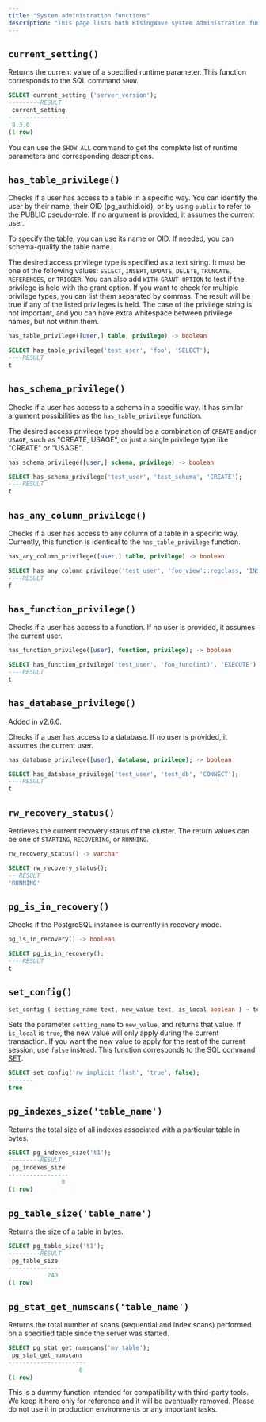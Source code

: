 ```yaml
---
title: "System administration functions"
description: "This page lists both RisingWave system administration functions and PostgreSQL system administration functions that are supported in RisingWave."
---
```


## `current_setting()`

Returns the current value of a specified runtime parameter. This function corresponds to the SQL command `SHOW`.

```sql
SELECT current_setting ('server_version');
---------RESULT
 current_setting
-----------------
 8.3.0
(1 row)
```

You can use the `SHOW ALL` command to get the complete list of runtime parameters and corresponding descriptions.

## `has_table_privilege()`

Checks if a user has access to a table in a specific way. You can identify the user by their name, their OID (pg\_authid.oid), or by using `public` to refer to the PUBLIC pseudo-role. If no argument is provided, it assumes the current user.

To specify the table, you can use its name or OID. If needed, you can schema-qualify the table name.

The desired access privilege type is specified as a text string. It must be one of the following values: `SELECT`, `INSERT`, `UPDATE`, `DELETE`, `TRUNCATE`, `REFERENCES`, or `TRIGGER`. You can also add `WITH GRANT OPTION` to test if the privilege is held with the grant option. If you want to check for multiple privilege types, you can list them separated by commas. The result will be true if any of the listed privileges is held. The case of the privilege string is not important, and you can have extra whitespace between privilege names, but not within them.

```sql Syntax
has_table_privilege([user,] table, privilege) -> boolean
```

```sql Example
SELECT has_table_privilege('test_user', 'foo', 'SELECT');
----RESULT
t
```

## `has_schema_privilege()`

Checks if a user has access to a schema in a specific way. It has similar argument possibilities as the `has_table_privilege` function.

The desired access privilege type should be a combination of `CREATE` and/or `USAGE`, such as "CREATE, USAGE", or just a single privilege type like "CREATE" or "USAGE".

```sql Syntax
has_schema_privilege([user,] schema, privilege) -> boolean
```

```sql Example
SELECT has_schema_privilege('test_user', 'test_schema', 'CREATE');
----RESULT
t
```

## `has_any_column_privilege()`

Checks if a user has access to any column of a table in a specific way. Currently, this function is identical to the `has_table_privilege` function.

```sql Syntax
has_any_column_privilege([user,] table, privilege) -> boolean
```

```sql Example
SELECT has_any_column_privilege('test_user', 'foo_view'::regclass, 'INSERT');
----RESULT
f
```

## `has_function_privilege()`

Checks if a user has access to a function. If no user is provided, it assumes the current user.

```sql Syntax
has_function_privilege([user], function, privilege); -> boolean
```

```sql Example
SELECT has_function_privilege('test_user', 'foo_func(int)', 'EXECUTE');
----RESULT
t
```

## `has_database_privilege()`

<Note>
Added in v2.6.0.
</Note>

Checks if a user has access to a database. If no user is provided, it assumes the current user.

```sql Syntax
has_database_privilege([user], database, privilege); -> boolean
```

```sql Example
SELECT has_database_privilege('test_user', 'test_db', 'CONNECT');
----RESULT
t
```

## `rw_recovery_status()`

Retrieves the current recovery status of the cluster. The return values can be one of `STARTING`, `RECOVERING`, or `RUNNING`.

```sql Syntax
rw_recovery_status() -> varchar
```

```sql Example
SELECT rw_recovery_status();
-- RESULT
'RUNNING'
```

## `pg_is_in_recovery()`

Checks if the PostgreSQL instance is currently in recovery mode.

```sql Syntax
pg_is_in_recovery() -> boolean
```

```sql Example
SELECT pg_is_in_recovery();
----RESULT
t
```

## `set_config()`

```sql Syntax
set_config ( setting_name text, new_value text, is_local boolean ) → text
```

Sets the parameter `setting_name` to `new_value`, and returns that value. If `is_local` is `true`, the new value will only apply during the current transaction. If you want the new value to apply for the rest of the current session, use `false` instead. This function corresponds to the SQL command [SET](/sql/commands/sql-set).

```sql Example
SELECT set_config('rw_implicit_flush', 'true', false);
-------
true
```

## `pg_indexes_size('table_name')`

Returns the total size of all indexes associated with a particular table in bytes.

```sql
SELECT pg_indexes_size('t1');
---------RESULT
 pg_indexes_size
-----------------
               0
(1 row)
```

## `pg_table_size('table_name')`

Returns the size of a table in bytes.

```sql
SELECT pg_table_size('t1');
---------RESULT
 pg_table_size
---------------
           240
(1 row)
```

## `pg_stat_get_numscans('table_name')`

Returns the total number of scans (sequential and index scans) performed on a specified table since the server was started.

```sql
SELECT pg_stat_get_numscans('my_table');
 pg_stat_get_numscans
----------------------
                    0
(1 row)
```

<Note>
This is a dummy function intended for compatibility with third-party tools. We keep it here only for reference and it will be eventually removed. Please do not use it in production environments or any important tasks.

</Note>
